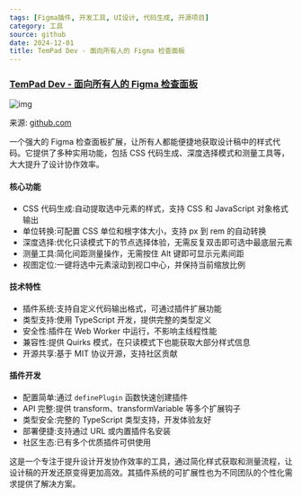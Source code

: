 ```yaml
---
tags: [Figma插件, 开发工具, UI设计, 代码生成, 开源项目]
category: 工具
source: github
date: 2024-12-01
title: TemPad Dev - 面向所有人的 Figma 检查面板
---
```


### [TemPad Dev - 面向所有人的 Figma 检查面板](https://github.com/ecomfe/tempad-dev)

![img](https://img.mengpeng.tech/i/2024/12/07/6754371022046.webp)

来源: [github.com](https://github.com/ecomfe/tempad-dev)

一个强大的 Figma 检查面板扩展，让所有人都能便捷地获取设计稿中的样式代码。它提供了多种实用功能，包括 CSS 代码生成、深度选择模式和测量工具等，大大提升了设计协作效率。

#### 核心功能
- CSS 代码生成:自动提取选中元素的样式，支持 CSS 和 JavaScript 对象格式输出
- 单位转换:可配置 CSS 单位和根字体大小，支持 px 到 rem 的自动转换
- 深度选择:优化只读模式下的节点选择体验，无需反复双击即可选中最底层元素
- 测量工具:简化间距测量操作，无需按住 Alt 键即可显示元素间距
- 视图定位:一键将选中元素滚动到视口中心，并保持当前缩放比例

#### 技术特性
- 插件系统:支持自定义代码输出格式，可通过插件扩展功能
- 类型支持:使用 TypeScript 开发，提供完整的类型定义
- 安全性:插件在 Web Worker 中运行，不影响主线程性能
- 兼容性:提供 Quirks 模式，在只读模式下也能获取大部分样式信息
- 开源共享:基于 MIT 协议开源，支持社区贡献

#### 插件开发
- 配置简单:通过 `definePlugin` 函数快速创建插件
- API 完整:提供 transform、transformVariable 等多个扩展钩子
- 类型安全:完整的 TypeScript 类型支持，开发体验友好
- 部署便捷:支持通过 URL 或内置插件名安装
- 社区生态:已有多个优质插件可供使用

这是一个专注于提升设计开发协作效率的工具，通过简化样式获取和测量流程，让设计稿的开发还原变得更加高效。其插件系统的可扩展性也为不同团队的个性化需求提供了解决方案。 